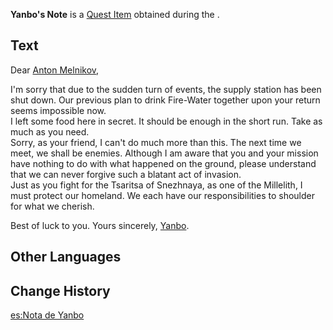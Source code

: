 {{Item Infobox
|id           = 101711
|image        = Item Torn Page Toki Alley Tales.png
|type         = Quest Items
|description  = A somewhat complete note, written in a neat hand. It seems to have been a letter left for an old friend.
|source1      = Obtained during [[A Company Vanishing Into the Deep]]
}}
'''Yanbo's Note''' is a [[Quest Item]] obtained during the {{Quest|A Company Vanishing Into the Deep}}.

==Text==
Dear [[Anton|Anton Melnikov]],

I'm sorry that due to the sudden turn of events, the supply station has been shut down. Our previous plan to drink Fire-Water together upon your return seems impossible now.<br>
I left some food here in secret. It should be enough in the short run. Take as much as you need.<br>
Sorry, as your friend, I can't do much more than this. The next time we meet, we shall be enemies. Although I am aware that you and your mission have nothing to do with what happened on the ground, please understand that we can never forgive such a blatant act of invasion.<br>
Just as you fight for the Tsaritsa of Snezhnaya, as one of the Millelith, I must protect our homeland. We each have our responsibilities to shoulder for what we cherish.

Best of luck to you. Yours sincerely, [[Yanbo]].

==Other Languages==
{{Other Languages
|default_hidden = 1
|en      = Yanbo's Note
|zhs     = 彦博的字条
|zhs_rm  = Yànbó de Zìtiáo
|zht     = 彥博的字條
|zht_rm  = Yànbó de Zìtiáo
|ja      = 彦博のメモ
|ja_rm   = Genhaku no Memo{{Assumed}}
|ko      = 언박의 쪽지
|ko_rm   = Eonbak-ui Jjokji
|es      = Nota de Yanbo
|fr      = Note de Yanbo
|ru      = Записка Янь Бо
|th      = ข้อความของ Yanbo
|th_rm   = 
|vi      = Ghi Chú Của Yanbo
|de      = Yanbos Zettel
|id      = Catatan Yanbo
|pt      = Nota de Yanbo
|tr      = Yanbo'nun Notu
|it      = Appunti di Yanbo
}}

==Change History==
{{Change History|2.6}}

[[es:Nota de Yanbo]]